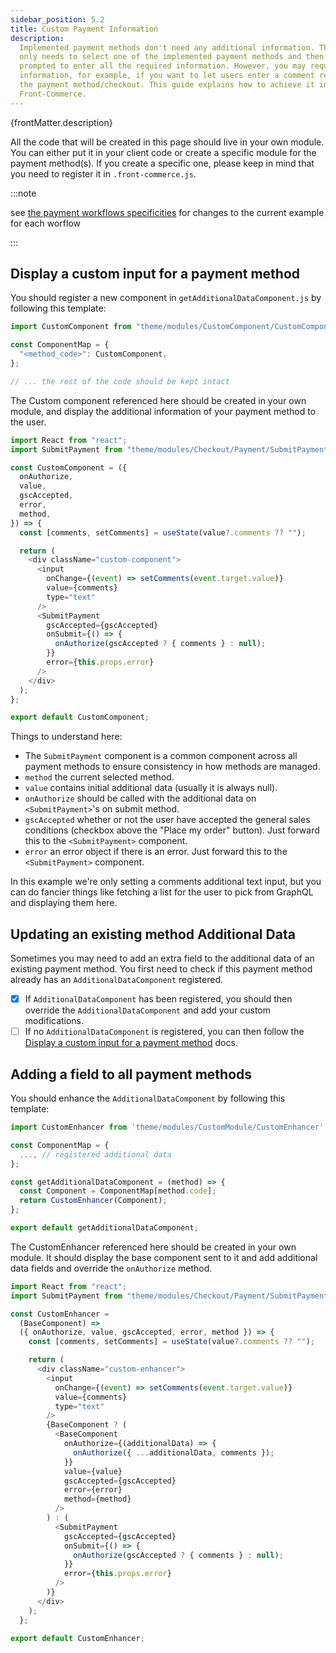 ```yaml
---
sidebar_position: 5.2
title: Custom Payment Information
description:
  Implemented payment methods don't need any additional information. The user
  only needs to select one of the implemented payment methods and then will be
  prompted to enter all the required information. However, you may require more
  information, for example, if you want to let users enter a comment related to
  the payment method/checkout. This guide explains how to achieve it in
  Front-Commerce.
---
```


<p>{frontMatter.description}</p>

All the code that will be created in this page should live in your own module.
You can either put it in your client code or create a specific module for the
payment method(s). If you create a specific one, please keep in mind that you
need to register it in `.front-commerce.js`.

:::note

see [the payment workflows specificities](./payment-workflows-specificities) for
changes to the current example for each worflow

:::

## Display a custom input for a payment method

You should register a new component in `getAdditionalDataComponent.js` by
following this template:

```js title="my-module/web/theme/modules/Checkout/Payment/AdditionalPaymentInformation/getAdditionalDataComponent.js"
import CustomComponent from "theme/modules/CustomComponent/CustomComponent";

const ComponentMap = {
  "<method_code>": CustomComponent,
};

// ... the rest of the code should be kept intact
```

The Custom component referenced here should be created in your own module, and
display the additional information of your payment method to the user.

```js title="my-module/web/theme/modules/CustomComponent/CustomComponent.js"
import React from "react";
import SubmitPayment from "theme/modules/Checkout/Payment/SubmitPayment";

const CustomComponent = ({
  onAuthorize,
  value,
  gscAccepted,
  error,
  method,
}) => {
  const [comments, setComments] = useState(value?.comments ?? "");

  return (
    <div className="custom-component">
      <input
        onChange={(event) => setComments(event.target.value)}
        value={comments}
        type="text"
      />
      <SubmitPayment
        gscAccepted={gscAccepted}
        onSubmit={() => {
          onAuthorize(gscAccepted ? { comments } : null);
        }}
        error={this.props.error}
      />
    </div>
  );
};

export default CustomComponent;
```

Things to understand here:

- The `SubmitPayment` component is a common component across all payment methods
  to ensure consistency in how methods are managed.
- `method` the current selected method.
- `value` contains initial additional data (usually it is always null).
- `onAuthorize` should be called with the additional data on `<SubmitPayment>`'s
  on submit method.
- `gscAccepted` whether or not the user have accepted the general sales
  conditions (checkbox above the "Place my order" button). Just forward this to
  the `<SubmitPayment>` component.
- `error` an error object if there is an error. Just forward this to the
  `<SubmitPayment>` component.

In this example we're only setting a comments additional text input, but you can
do fancier things like fetching a list for the user to pick from GraphQL and
displaying them here.

## Updating an existing method Additional Data

Sometimes you may need to add an extra field to the additional data of an
existing payment method. You first need to check if this payment method already
has an `AdditionalDataComponent` registered.

- [x] If `AdditionalDataComponent` has been registered, you should then override
      the `AdditionalDataComponent` and add your custom modifications.
- [ ] If no `AdditionalDataComponent` is registered, you can then follow the
      [Display a custom input for a payment method](#display-a-custom-input-for-a-payment-method)
      docs.

## Adding a field to all payment methods

You should enhance the `AdditionalDataComponent` by following this template:

```js title="my-module/web/theme/modules/Checkout/Payment/AdditionalPaymentInformation/getAdditionalDataComponent.js"
import CustomEnhancer from 'theme/modules/CustomModule/CustomEnhancer'

const ComponentMap = {
  ..., // registered additional data
};

const getAdditionalDataComponent = (method) => {
  const Component = ComponentMap[method.code];
  return CustomEnhancer(Component);
};

export default getAdditionalDataComponent;
```

The CustomEnhancer referenced here should be created in your own module. It
should display the base component sent to it and add additional data fields and
override the `onAuthorize` method.

```js title="my-module/web/theme/modules/CustomModule/CustomEnhancer.js"
import React from "react";
import SubmitPayment from "theme/modules/Checkout/Payment/SubmitPayment";

const CustomEnhancer =
  (BaseComponent) =>
  ({ onAuthorize, value, gscAccepted, error, method }) => {
    const [comments, setComments] = useState(value?.comments ?? "");

    return (
      <div className="custom-enhancer">
        <input
          onChange={(event) => setComments(event.target.value)}
          value={comments}
          type="text"
        />
        {BaseComponent ? (
          <BaseComponent
            onAuthorize={(additionalData) => {
              onAuthorize({ ...additionalData, comments });
            }}
            value={value}
            gscAccepted={gscAccepted}
            error={error}
            method={method}
          />
        ) : (
          <SubmitPayment
            gscAccepted={gscAccepted}
            onSubmit={() => {
              onAuthorize(gscAccepted ? { comments } : null);
            }}
            error={this.props.error}
          />
        )}
      </div>
    );
  };

export default CustomEnhancer;
```
